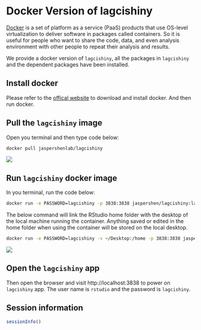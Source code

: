 # Docker Version of lagcishiny

[Docker](https://www.docker.com/) is a set of platform as a service (PaaS) products that use OS-level virtualization to deliver software in packages called containers. So it is useful for people who want to share the code, data, and even analysis environment with other people to repeat their analysis and results.

We provide a docker version of `lagcishiny`, all the packages in `lagcishiny` and the dependent packages have been installed.

## Install docker

Please refer to the [offical website](https://www.docker.com/get-started) to download and install docker. And then run docker.

## Pull the `lagcishiny` image

Open you terminal and then type code below:

``` bash
docker pull jaspershenlab/lagcishiny
```

![](/images/part1/pull.png)

## Run `lagcishiny` docker image

In you terminal, run the code below:

``` bash
docker run -e PASSWORD=lagcishiny -p 3838:3838 jaspershen/lagcishiny:latest
```

The below command will link the RStudio home folder with the desktop of the local machine running the container. Anything saved or edited in the home folder when using the container will be stored on the local desktop.

``` bash
docker run -e PASSWORD=lagcishiny -v ~/Desktop:/home -p 3838:3838 jaspershen/lagcishiny:latest
```

![](/images/part1/run.png)

## Open the `lagcishiny` app

Then open the browser and visit http://localhost:3838 to power on `lagcishiny` app. The user name is `rstudio` and the password is `lagcishiny`.



## Session information

```r
sessionInfo()
```
